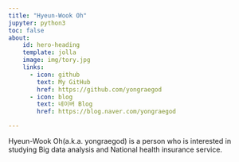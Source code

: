 ```yaml
---
title: "Hyeun-Wook Oh"
jupyter: python3
toc: false
about:
    id: hero-heading
    template: jolla
    image: img/tory.jpg
    links: 
      - icon: github
        text: My GitHub
        href: https://github.com/yongraegod
      - icon: blog
        text: 네이버 Blog
        href: https://blog.naver.com/yongraegod

---
```


Hyeun-Wook Oh(a.k.a. yongraegod) is a person who is interested in studying Big data analysis and National health insurance service.

